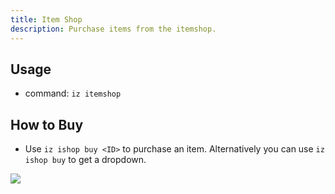```yaml
---
title: Item Shop
description: Purchase items from the itemshop.
---
```


## Usage
- command: `iz itemshop`

## How to Buy
- Use `iz ishop buy <ID>` to purchase an item. Alternatively you can use `iz ishop buy` to get a dropdown. 
<div>
<img src="../images/itembuy.gif" />
</div>
